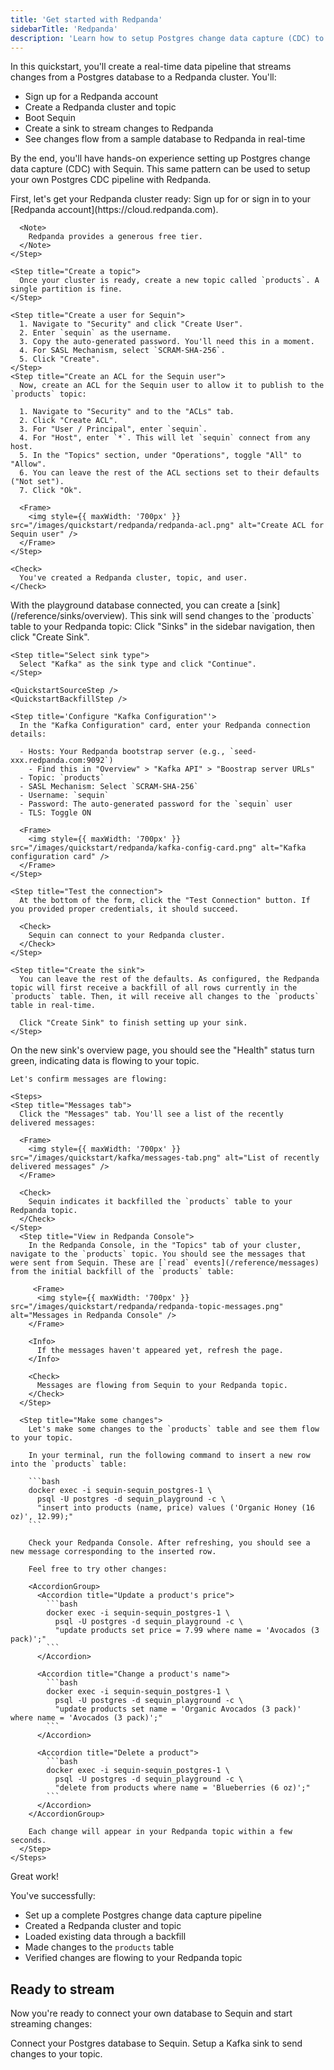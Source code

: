```yaml
---
title: 'Get started with Redpanda'
sidebarTitle: 'Redpanda'
description: 'Learn how to setup Postgres change data capture (CDC) to a Redpanda cluster in under 10 minutes. Setup a robust pipeline with backfills, inserts, updates, and deletes.'
---
```



In this quickstart, you'll create a real-time data pipeline that streams changes from a Postgres database to a Redpanda cluster. You'll:

- Sign up for a Redpanda account
- Create a Redpanda cluster and topic
- Boot Sequin
- Create a sink to stream changes to Redpanda
- See changes flow from a sample database to Redpanda in real-time

By the end, you'll have hands-on experience setting up Postgres change data capture (CDC) with Sequin. This same pattern can be used to setup your own Postgres CDC pipeline with Redpanda.

<Steps titleSize="h2">
 <Step title="Setup Redpanda" icon="database">
  First, let's get your Redpanda cluster ready:
  <Steps>
    <Step title="Create a Redpanda account">
      Sign up for or sign in to your [Redpanda account](https://cloud.redpanda.com).

      <Note>
        Redpanda provides a generous free tier.
      </Note>
    </Step>

    <Step title="Create a topic">
      Once your cluster is ready, create a new topic called `products`. A single partition is fine.
    </Step>

    <Step title="Create a user for Sequin">
      1. Navigate to "Security" and click "Create User".
      2. Enter `sequin` as the username.
      3. Copy the auto-generated password. You'll need this in a moment.
      4. For SASL Mechanism, select `SCRAM-SHA-256`.
      5. Click "Create".
    </Step>
    <Step title="Create an ACL for the Sequin user">
      Now, create an ACL for the Sequin user to allow it to publish to the `products` topic:

      1. Navigate to "Security" and to the "ACLs" tab.
      2. Click "Create ACL".
      3. For "User / Principal", enter `sequin`.
      4. For "Host", enter `*`. This will let `sequin` connect from any host.
      5. In the "Topics" section, under "Operations", toggle "All" to "Allow".
      6. You can leave the rest of the ACL sections set to their defaults ("Not set").
      7. Click "Ok".

      <Frame>
        <img style={{ maxWidth: '700px' }} src="/images/quickstart/redpanda/redpanda-acl.png" alt="Create ACL for Sequin user" />
      </Frame>
    </Step>
  </Steps>

    <Check>
      You've created a Redpanda cluster, topic, and user.
    </Check>
 </Step>

 <QuickstartInitialSteps />

 <Step title="Create a Kafka Sink" icon="database">
  With the playground database connected, you can create a [sink](/reference/sinks/overview). This sink will send changes to the `products` table to your Redpanda topic:

  <Steps>
    <Step title="Navigate to Sinks">
      Click "Sinks" in the sidebar navigation, then click "Create Sink".
    </Step>

    <Step title="Select sink type">
      Select "Kafka" as the sink type and click "Continue".
    </Step>

    <QuickstartSourceStep />
    <QuickstartBackfillStep />

    <Step title='Configure "Kafka Configuration"'>
      In the "Kafka Configuration" card, enter your Redpanda connection details:

      - Hosts: Your Redpanda bootstrap server (e.g., `seed-xxx.redpanda.com:9092`)
        - Find this in "Overview" > "Kafka API" > "Boostrap server URLs"
      - Topic: `products`
      - SASL Mechanism: Select `SCRAM-SHA-256`
      - Username: `sequin`
      - Password: The auto-generated password for the `sequin` user
      - TLS: Toggle ON

      <Frame>
        <img style={{ maxWidth: '700px' }} src="/images/quickstart/redpanda/kafka-config-card.png" alt="Kafka configuration card" />
      </Frame>
    </Step>

    <Step title="Test the connection">
      At the bottom of the form, click the "Test Connection" button. If you provided proper credentials, it should succeed.

      <Check>
        Sequin can connect to your Redpanda cluster.
      </Check>
    </Step>

    <Step title="Create the sink">
      You can leave the rest of the defaults. As configured, the Redpanda topic will first receive a backfill of all rows currently in the `products` table. Then, it will receive all changes to the `products` table in real-time.

      Click "Create Sink" to finish setting up your sink.
    </Step>
  </Steps>
 </Step>

  <Step title="See changes flow to your Redpanda topic" icon="waveform-lines">
    On the new sink's overview page, you should see the "Health" status turn green, indicating data is flowing to your topic.

    Let's confirm messages are flowing:

    <Steps>
    <Step title="Messages tab">
      Click the "Messages" tab. You'll see a list of the recently delivered messages:

      <Frame>
        <img style={{ maxWidth: '700px' }} src="/images/quickstart/kafka/messages-tab.png" alt="List of recently delivered messages" />
      </Frame>

      <Check>
        Sequin indicates it backfilled the `products` table to your Redpanda topic.
      </Check>
    </Step>
      <Step title="View in Redpanda Console">
        In the Redpanda Console, in the "Topics" tab of your cluster, navigate to the `products` topic. You should see the messages that were sent from Sequin. These are [`read` events](/reference/messages) from the initial backfill of the `products` table:

         <Frame>
          <img style={{ maxWidth: '700px' }} src="/images/quickstart/redpanda/redpanda-topic-messages.png" alt="Messages in Redpanda Console" />
        </Frame>

        <Info>
          If the messages haven't appeared yet, refresh the page.
        </Info>

        <Check>
          Messages are flowing from Sequin to your Redpanda topic.
        </Check>
      </Step>

      <Step title="Make some changes">
        Let's make some changes to the `products` table and see them flow to your topic.

        In your terminal, run the following command to insert a new row into the `products` table:

        ```bash
        docker exec -i sequin-sequin_postgres-1 \
          psql -U postgres -d sequin_playground -c \
          "insert into products (name, price) values ('Organic Honey (16 oz)', 12.99);"
        ```

        Check your Redpanda Console. After refreshing, you should see a new message corresponding to the inserted row.

        Feel free to try other changes:

        <AccordionGroup>
          <Accordion title="Update a product's price">
            ```bash
            docker exec -i sequin-sequin_postgres-1 \
              psql -U postgres -d sequin_playground -c \
              "update products set price = 7.99 where name = 'Avocados (3 pack)';"
            ```
          </Accordion>

          <Accordion title="Change a product's name">
            ```bash
            docker exec -i sequin-sequin_postgres-1 \
              psql -U postgres -d sequin_playground -c \
              "update products set name = 'Organic Avocados (3 pack)' where name = 'Avocados (3 pack)';"
            ```
          </Accordion>

          <Accordion title="Delete a product">
            ```bash
            docker exec -i sequin-sequin_postgres-1 \
              psql -U postgres -d sequin_playground -c \
              "delete from products where name = 'Blueberries (6 oz)';"
            ```
          </Accordion>
        </AccordionGroup>

        Each change will appear in your Redpanda topic within a few seconds.
      </Step>
    </Steps>
  </Step>
</Steps>

<Check>
  Great work!
</Check>

You've successfully:

- Set up a complete Postgres change data capture pipeline
- Created a Redpanda cluster and topic
- Loaded existing data through a backfill
- Made changes to the `products` table
- Verified changes are flowing to your Redpanda topic

## Ready to stream

Now you're ready to connect your own database to Sequin and start streaming changes:

<CardGroup cols={2}>
  <Card title="Guide: Connect Postgres" icon="elephant" href="/connect-postgres">
    Connect your Postgres database to Sequin.
  </Card>
  <Card title="Guide: Setting up a Kafka sink" icon="database" href="/how-to/stream-postgres-to-kafka">
    Setup a Kafka sink to send changes to your topic.
  </Card>
</CardGroup>